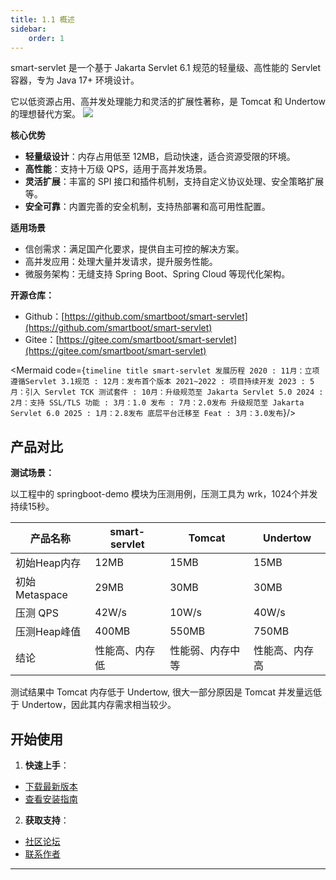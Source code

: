 ```yaml
---
title: 1.1 概述
sidebar:
    order: 1
---
```



smart-servlet 是一个基于 Jakarta Servlet 6.1 规范的轻量级、高性能的 Servlet 容器，专为 Java 17+ 环境设计。

它以低资源占用、高并发处理能力和灵活的扩展性著称，是 Tomcat 和 Undertow 的理想替代方案。
![](/smart-servlet/smart-servlet.svg)

**核心优势**

- **轻量级设计**：内存占用低至 12MB，启动快速，适合资源受限的环境。
- **高性能**：支持十万级 QPS，适用于高并发场景。
- **灵活扩展**：丰富的 SPI 接口和插件机制，支持自定义协议处理、安全策略扩展等。
- **安全可靠**：内置完善的安全机制，支持热部署和高可用性配置。

**适用场景**

- 信创需求：满足国产化要求，提供自主可控的解决方案。
- 高并发应用：处理大量并发请求，提升服务性能。
- 微服务架构：无缝支持 Spring Boot、Spring Cloud 等现代化架构。


**开源仓库：**

- Github：[https://github.com/smartboot/smart-servlet](https://github.com/smartboot/smart-servlet)
- Gitee：[https://gitee.com/smartboot/smart-servlet](https://gitee.com/smartboot/smart-servlet)

<Mermaid code={`
timeline
    title smart-servlet 发展历程
    2020 : 11月：立项  遵循Servlet 3.1规范
         : 12月：发布首个版本
    2021~2022 : 项目持续开发
    2023 : 5月：引入 Servlet TCK 测试套件
         : 10月：升级规范至 Jakarta Servlet 5.0
    2024 : 2月：支持 SSL/TLS 功能
         : 3月：1.0 发布
         : 7月：2.0发布 升级规范至 Jakarta Servlet 6.0
    2025 : 1月：2.8发布 底层平台迁移至 Feat
         : 3月：3.0发布
    `}/>



## 产品对比

**测试场景：**

以工程中的 springboot-demo 模块为压测用例，压测工具为 wrk，1024个并发持续15秒。

| 产品名称 | smart-servlet | Tomcat | Undertow |
| --- | --- | --- | --- |
| 初始Heap内存 | 12MB | 15MB | 15MB |
|初始Metaspace|29MB|30MB|30MB|
|压测 QPS|42W/s|10W/s|40W/s|
|压测Heap峰值|400MB|550MB|750MB|
|结论|性能高、内存低|性能弱、内存中等|性能高、内存高|

<Aside type="note" title="" >
    测试结果中 Tomcat 内存低于 Undertow, 很大一部分原因是 Tomcat 并发量远低于 Undertow，因此其内存需求相当较少。
</Aside>


## 开始使用

1. **快速上手**：
 - [下载最新版本](../release_note/)
 - [查看安装指南](../install/)

[//]: # ( - [探索示例项目]&#40;./guides/examples/&#41;)

2. **获取支持**：
 - [社区论坛](https://gitee.com/smartboot-x/smart-servlet/issues)
 - [联系作者](/smart-servlet/zh-cn/#联系我们)

---